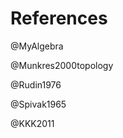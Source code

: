 # References {.unnumbered}


::: {#refs}

@MyAlgebra

@Munkres2000topology

@Rudin1976

@Spivak1965

@KKK2011
:::
